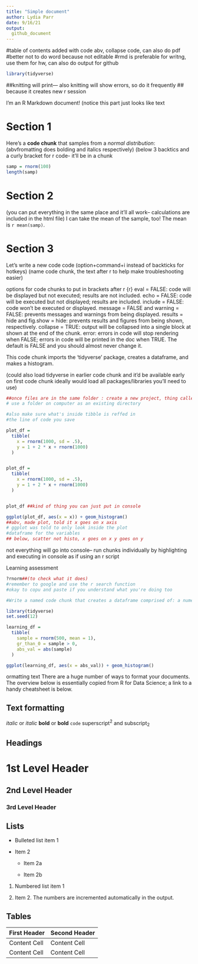 ```yaml
---
title: "Simple document"
author: Lydia Parr  
date: 9/16/21
output: 
  github_document
---
```

#table of contents added with code abv, collapse code, can also do pdf 
#better not to do word because not editable 
#rmd is preferable for writng, use them for hw, can also do output for github

```r
library(tidyverse)
```


##knitting will print--- also knitting will show errors, so do it frequently
## because it creates new r session 

I'm an R Markdown document! (notice this part just looks like text

# Section 1

Here's a **code chunk** that samples from 
a _normal distribution_:
(abvfromatting does bolding and italics respectively)
(below 3 backtics and a curly bracket for r code- it'll be in a chunk

```r
samp = rnorm(100)
length(samp)
```

# Section 2
(you can put everything in the same place and it'll all work-- calculations
are included in the html file)
I can take the mean of the sample, too!
The mean is `r mean(samp)`.

# Section 3 

Let's write a new code code (option+command+i instead of backticks for hotkeys)
(name code chunk, the text after r to help make troubleshooting easier)

options for code chunks to put in brackets after r {r}
eval = FALSE: code will be displayed but not executed; results are not included.
echo = FALSE: code will be executed but not displayed; results are included.
include = FALSE: code won’t be executed or displayed.
message = FALSE and warning = FALSE: prevents messages and warnings from being displayed.
results = hide and fig.show = hide: prevents results and figures from being shown, respectively.
collapse = TRUE: output will be collapsed into a single block at shown at the end of the chunk.
error: errors in code will stop rendering when FALSE; errors in code will be printed in the doc when TRUE. The default is FALSE and you should almost never change it.

This code chunk imports the 'tidyverse' package, creates a dataframe, and 
makes a histogram.


(could also load tidyverse in earlier code chunk and it'd be available early on
first code chunk ideally would load all packages/libraries you'll need to use)

```r



##once files are in the same folder : create a new project, thing called project saves trouble
# use a folder on computer as an existing directory 

#also make sure what's inside tibble is reffed in 
#the line of code you save

plot_df = 
  tibble(
    x = rnorm(1000, sd = .5),
    y = 1 + 2 * x + rnorm(1000)
  )


plot_df = 
  tibble(
    x = rnorm(1000, sd = .5),
    y = 1 + 2 * x + rnorm(1000)
  )


plot_df ##kind of thing you can just put in console 

ggplot(plot_df, aes(x = x)) + geom_histogram()
##abv, made plot, told it x goes on x axis 
# ggplot was told to only look inside the plot 
#dataframe for the variables
## below, scatter not histo, x goes on x y goes on y

```

not everything will go into console-- run chunks individually by highlighting
and executing in console as if using an r script

Learning assessment 
```r

?rnorm##(to check what it does)
#remember to google and use the r search function
#okay to copu and paste if you understand what you're doing too 

#Write a named code chunk that creates a dataframe comprised of: a numeric variable containing a random sample of size 500 from a normal variable with mean 1; a logical vector indicating whether each sampled value is greater than zero; and a numeric vector containing the absolute value of each element. Then, produce a histogram of the absolute value variable just created. 

library(tidyverse)
set.seed(12)

learning_df = 
  tibble(
    sample = rnorm(500, mean = 1),
    gr_than_0 = sample > 0,
    abs_val = abs(sample)
  )

ggplot(learning_df, aes(x = abs_val)) + geom_histogram()
```
ormatting text
There are a huge number of ways to format your documents. The overview below is essentially copied from R for Data Science; a link to a handy cheatsheet is below.

Text formatting 
------------------------------------------------------------

*italic*  or  _italic_
**bold**  or  __bold__
`code`
superscript^2^ and subscript~2~


Headings
------------------------------------------------------------

# 1st Level Header

## 2nd Level Header

### 3rd Level Header


Lists
------------------------------------------------------------

*   Bulleted list item 1

*   Item 2

    * Item 2a

    * Item 2b

1.  Numbered list item 1

1.  Item 2. The numbers are incremented automatically in the output.


Tables 
------------------------------------------------------------

First Header  | Second Header
------------- | -------------
Content Cell  | Content Cell
Content Cell  | Content Cell
